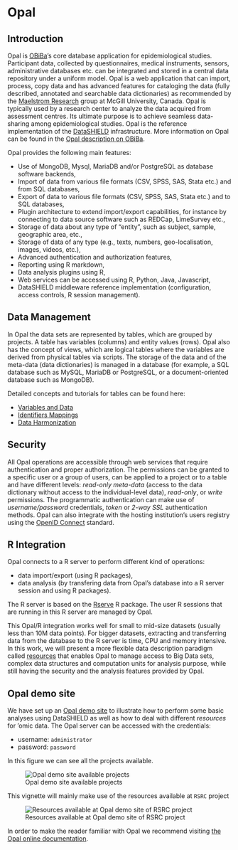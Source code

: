 # Opal {#opal}

## Introduction


Opal is [OBiBa](https://www.obiba.org/)’s core database application for epidemiological studies. Participant data, collected by questionnaires, medical instruments, sensors, administrative databases etc. can be integrated and stored in a central data repository under a uniform model. Opal is a web application that can import, process, copy data and has advanced features for cataloging the data (fully described, annotated and searchable data dictionaries) as recommended by the [Maelstrom Research](https://www.maelstrom-research.org) group at McGill University, Canada. Opal is typically used by a research center to analyze the data acquired from assessment centres. Its ultimate purpose is to achieve seamless data-sharing among epidemiological studies. Opal is the reference implementation of the [DataSHIELD](http://www.datashield.ac.uk/) infrastructure. More information on Opal can be found in the [Opal description on OBiBa](https://www.obiba.org/pages/products/opal/).


Opal provides the following main features:

* Use of MongoDB, Mysql, MariaDB and/or PostgreSQL as database software backends,
* Import of data from various file formats (CSV, SPSS, SAS, Stata etc.) and from SQL databases,
* Export of data to various file formats (CSV, SPSS, SAS, Stata etc.) and to SQL databases,
* Plugin architecture to extend import/export capabilities, for instance by connecting to data source software such as REDCap, LimeSurvey etc.,
* Storage of data about any type of "entity", such as subject, sample, geographic area, etc.,
* Storage of data of any type (e.g., texts, numbers, geo-localisation, images, videos, etc.),
* Advanced authentication and authorization features,
* Reporting using R markdown,
* Data analysis plugins using R,
* Web services can be accessed using R, Python, Java, Javascript,
* DataSHIELD middleware reference implementation (configuration, access controls, R session management).

## Data Management

In Opal the data sets are represented by tables, which are grouped by projects. A table has variables (columns) and entity values (rows). Opal also has the concept of views, which are logical tables where the variables are derived from physical tables via scripts. The storage of the data and of the meta-data (data dictionaries) is managed in a database (for example, a SQL database such as MySQL, MariaDB or PostgreSQL, or a document-oriented database such as MongoDB).

Detailed concepts and tutorials for tables can be found here:

- [Variables and Data](http://opaldoc.obiba.org/en/latest/variables-data.html)
- [Identifiers Mappings](http://opaldoc.obiba.org/en/latest/ids.html)
- [Data Harmonization](http://opaldoc.obiba.org/en/latest/data-harmonization.html)

## Security

All Opal operations are accessible through web services that require authentication and proper authorization. The permissions can be granted to a specific user or a group of users, can be applied to a project or to a table and have different levels: *read-only meta-data* (access to the data dictionary without access to the individual-level data), *read-only*, or *write* permissions. The programmatic authentication can make use of *username/password* credentials, *token* or *2-way SSL* authentication methods. Opal can also integrate with the hosting institution's users registry using the [OpenID Connect](https://openid.net/connect/) standard.

## R Integration

Opal connects to a R server to perform different kind of operations:

* data import/export (using R packages),
* data analysis (by transfering data from Opal's database into a R server session and using R packages).

The R server is based on the [Rserve](https://cran.r-project.org/package=Rserve) R package. The user R sessions that are running in this R server are managed by Opal.

This Opal/R integration works well for small to mid-size datasets (usually less than 10M data points). For bigger datasets, extracting and transferring data from the database to the R server is time, CPU and memory intensive. In this work, we will present a more flexible data description paradigm called [resources](#resources) that enables Opal to manage access to Big Data sets, complex data structures and computation units for analysis purpose, while still having the security and the analysis features provided by Opal.

## Opal demo site

We have set up an [Opal demo site](http://opal-demo.obiba.org/) to illustrate how to perform some basic analyses using DataSHIELD as well as how to deal with different *resources* for 'omic data. The Opal server can be accessed with the credentials:

- username: `administrator`
- password: `password`


In this figure we can see all the projects available. 

![Opal demo site available projects](fig/opal_projects.png)

This vignette will mainly make use of the resources available at `RSRC` project

![Resources available at Opal demo site of RSRC project](fig/resources_rsrc.png)

In order to make the reader familiar with Opal we recommend visiting [the Opal online documentation](http://opaldoc.obiba.org/).
